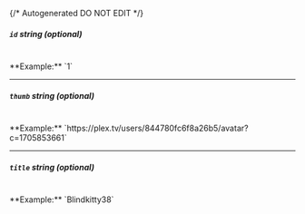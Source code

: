 {/* Autogenerated DO NOT EDIT  */}
##### `id` _string (optional)_
<br/>
**Example:** `1`

---
##### `thumb` _string (optional)_
<br/>
**Example:** `https://plex.tv/users/844780fc6f8a26b5/avatar?c=1705853661`

---
##### `title` _string (optional)_
<br/>
**Example:** `Blindkitty38`


